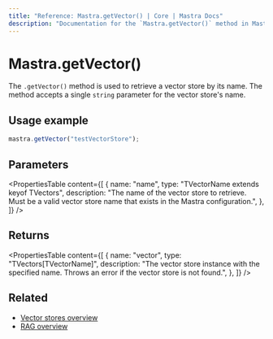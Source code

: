 ```yaml
---
title: "Reference: Mastra.getVector() | Core | Mastra Docs"
description: "Documentation for the `Mastra.getVector()` method in Mastra, which retrieves a vector store by name."
---
```


# Mastra.getVector()

The `.getVector()` method is used to retrieve a vector store by its name. The method accepts a single `string` parameter for the vector store's name.

## Usage example

```typescript copy
mastra.getVector("testVectorStore");
```

## Parameters

<PropertiesTable
  content={[
    {
      name: "name",
      type: "TVectorName extends keyof TVectors",
      description: "The name of the vector store to retrieve. Must be a valid vector store name that exists in the Mastra configuration.",
    },
  ]}
/>

## Returns

<PropertiesTable
  content={[
    {
      name: "vector",
      type: "TVectors[TVectorName]",
      description: "The vector store instance with the specified name. Throws an error if the vector store is not found.",
    },
  ]}
/>

## Related

- [Vector stores overview](/docs/rag/vector-databases)
- [RAG overview](/docs/rag/overview)
